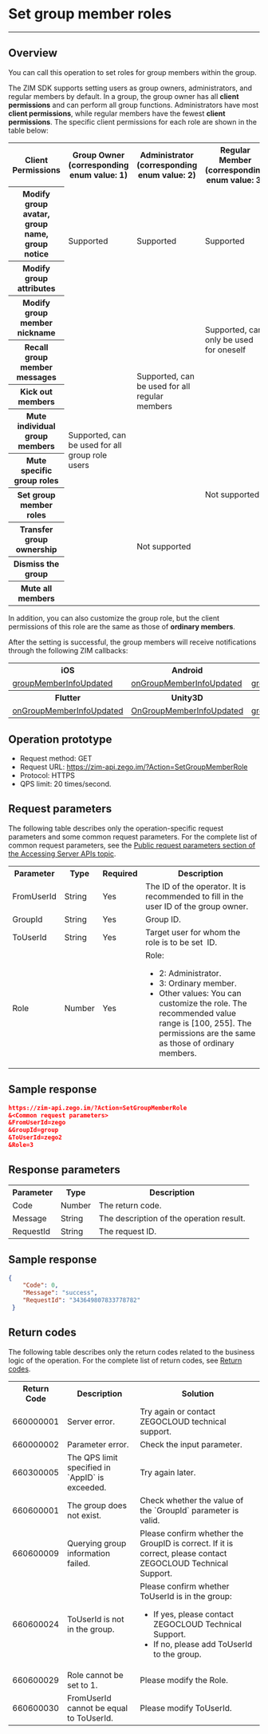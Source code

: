 # Set group member roles

- - -


## Overview

You can call this operation to set roles for group members within the group.

The ZIM SDK supports setting users as group owners, administrators, and regular members by default. In a group, the group owner has all **client permissions** and can perform all group functions. Administrators have most **client permissions**, while regular members have the fewest **client permissions**. The specific client permissions for each role are shown in the table below:

<table>

<tbody>
<tr>
<th>Client Permissions</th>
<th>Group Owner<br/>(corresponding enum value: 1)</th>
<th>Administrator<br/>(corresponding enum value: 2)</th>
<th>Regular Member<br/>(corresponding enum value: 3)</th>
</tr>
<tr>
<th>Modify group avatar, group name, group notice</th>
<td rowspan="2">Supported</td>
<td rowspan="2">Supported</td>
<td rowspan="2">Supported</td>
</tr>
<tr>
<th>Modify group attributes</th>
</tr>
<tr>
<th>Modify group member nickname</th>
<td rowspan="9">Supported, can be used for all group role users</td>
<td rowspan="5">Supported, can be used for all regular members</td>
<td rowspan="2">Supported, can only be used for oneself</td>
</tr>
<tr>
<th>Recall group member messages</th>
</tr>
<tr>
<th>Kick out members</th>
<td rowspan="7">Not supported</td>
</tr>
<tr>
<th>Mute individual group members</th>
</tr>
<tr>
<th>Mute specific group roles</th>
</tr>
<tr>
<th>Set group member roles</th>
<td rowspan="4">Not supported</td>
</tr>
<tr>
<th>Transfer group ownership</th>
</tr>
<tr>
<th>Dismiss the group</th>
</tr>
<tr>
<th>Mute all members</th>
</tr>
</tbody></table>


In addition, you can also customize the group role, but the client permissions of this role are the same as those of **ordinary members**.

After the setting is successful, the group members will receive notifications through the following ZIM callbacks:
<table>

<tbody><tr>
<th>iOS</th>
<th>Android</th>
<th>macOS</th>
<th>Windows</th>
<th>Web</th>
</tr>
<tr>
<td><a href="https://doc-zh.zego.im/article/api?doc=zim_API~objective-c_ios~protocol~ZIMEventHandler#zim-friend-list-changed-friend-info-list" target="_blank" rel="noreferrer noopenner">groupMemberInfoUpdated</a></td>
<td><a href="https://doc-zh.zego.im/article/api?doc=zim_API~java_android~class~ZIMEventHandler#on-friend-list-changed" target="_blank" rel="noreferrer noopenner">onGroupMemberInfoUpdated</a></td>
<td><a href="https://doc-zh.zego.im/article/api?doc=zim_API~objective-c_macos~protocol~ZIMEventHandler#zim-friend-list-changed-friend-info-list" target="_blank" rel="noreferrer noopenner">groupMemberInfoUpdated</a></td>
<td><a href="https://doc-zh.zego.im/article/api?doc=zim_API~cpp_windows~class~ZIMEventHandler#on-friend-list-changed" target="_blank" rel="noreferrer noopenner">onGroupMemberInfoUpdated</a></td>
<td><a href="https://doc-zh.zego.im/article/api?doc=zim_API~javascript_web~interface~ZIMEventHandler#friend-list-changed" target="_blank" rel="noreferrer noopenner">groupMemberInfoUpdated</a></td>
</tr>
<tr>
<th>Flutter</th>
<th>Unity3D</th>
<th>React Native</th>
<th></th>
<th></th>
</tr>
<tr>

<td><a href="https://pub.dev/documentation/zego_zim/latest/zego_zim/ZIMEventHandler/onFriendListChanged.html" target="_blank" rel="noreferrer noopenner">onGroupMemberInfoUpdated</a></td>
<td><a href="https://doc-zh.zego.im/article/api?doc=zim_API~cpp_windows~class~ZIMEventHandler#on-friend-list-changed" target="_blank" rel="noreferrer noopenner">OnGroupMemberInfoUpdated</a></td>
<td><a href="https://doc-zh.zego.im/article/api?doc=zim_API~javascript_react-native~interface~ZIMEventHandler#friend-list-changed" target="_blank" rel="noreferrer noopenner">groupMemberInfoUpdated</a></td>
<td></td>
<td></td>
</tr>
</tbody></table>

## Operation prototype


- Request method: GET
- Request URL: https://zim-api.zego.im/?Action=SetGroupMemberRole
- Protocol: HTTPS
- QPS limit: 20 times/second.

## Request parameters

The following table describes only the operation-specific request parameters and some common request parameters. For the complete list of common request parameters, see the [Public request parameters section of the Accessing Server APIs topic](../Accessing%20Server%20APIs.mdx#public-parameters).

<table>
 
<tbody><tr>
<th>Parameter</th>
<th> Type </th>
<th> Required </th>
<th> Description </th>
</tr>
<tr>
<td>FromUserId</td>
<td>String</td>
<td> Yes </td>
<td>The ID of the operator. It is recommended to fill in the user ID of the group owner.</td>
</tr>
<tr>
<td>GroupId</td>
<td>String</td>
<td> Yes </td>
<td>Group ID.</td>
</tr>
<tr>
<td>ToUserId</td>
<td>String</td>
<td> Yes </td>
<td>Target user for whom the role is to be set&nbsp; ID.</td>
</tr>
<tr>
<td>Role</td>
<td>Number</td>
<td> Yes </td>
<td>Role: <ul><li>2: Administrator. </li><li>3: Ordinary member. </li><li>Other values: You can customize the role. The recommended value range is [100, 255]. The permissions are the same as those of ordinary members. </li></ul></td>
</tr>
</tbody></table>

## Sample response

```json
https://zim-api.zego.im/?Action=SetGroupMemberRole
&<Common request parameters>
&FromUserId=zego
&GroupId=group
&ToUserId=zego2
&Role=3
```

## Response parameters


<table>

<tbody><tr data-row-level="1">
<th> Parameter </th>
<th> Type </th>
<th> Description </th>
</tr>
<tr data-row-level="2">
<td>Code</td>
<td>Number</td>
<td>The return code.</td>
</tr>
<tr data-row-level="3">
<td>Message</td>
<td>String</td>
<td>The description of the operation result.</td>
</tr>
<tr data-row-level="4">
<td>RequestId</td>
<td>String</td>
<td>	The request ID.</td>
</tr>
</tbody></table>

## Sample response

```json
{
    "Code": 0,
    "Message": "success",
    "RequestId": "343649807833778782"
 }
```

## Return codes

The following table describes only the return codes related to the business logic of the operation. For the complete list of return codes, see [Return codes](../Return%20codes.mdx).

<table>

<tbody><tr>
<th>Return Code</th>
<th> Description </th>
<th> Solution </th>
</tr>
<tr>
<td>660000001</td>
<td>Server error.</td>
<td>Try again or contact ZEGOCLOUD technical support.</td>
</tr>
<tr>
<td>660000002</td>
<td>Parameter error.</td>
<td>Check the input parameter.</td>
</tr>
<tr>
<td>660300005</td>
<td>The QPS limit specified in `AppID` is exceeded.</td>
<td>Try again later.</td>
</tr>
<tr>
<td>660600001</td>
<td>The group does not exist.</td>
<td>Check whether the value of the `GroupId` parameter is valid. </td>
</tr>
<tr>
<td>660600009</td>
<td>Querying group information failed.</td>
<td>Please confirm whether the GroupID is correct. If it is correct, please contact ZEGOCLOUD Technical Support.</td>
</tr>
<tr>
<td>660600024</td>
<td>ToUserId is not in the group.</td>
<td>Please confirm whether ToUserId is in the group:
<ul><li>If yes, please contact ZEGOCLOUD Technical Support. </li><li>If no, please add ToUserId to the group.</li></ul></td>
</tr>
<tr>
<td>660600029</td>
<td>Role cannot be set to 1. </td>
<td>Please modify the Role. </td>
</tr>
<tr>
<td>660600030</td>
<td>FromUserId cannot be equal to ToUserId. </td>
<td>Please modify ToUserId. </td>
</tr>
</tbody></table>
